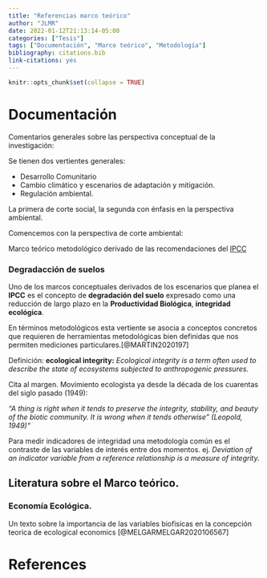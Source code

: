 ```yaml
---
title: "Referencias marco teórico"
author: "JLMR"
date: 2022-01-12T21:13:14-05:00
categories: ["Tesis"]
tags: ["Documentación", "Marco teórico", "Metodología"]
bibliography: citations.bib
link-citations: yes
---
```


```r
knitr::opts_chunk$set(collapse = TRUE)
```

# Documentación 

Comentarios generales sobre las perspectiva conceptual de la investigación: 

Se tienen dos vertientes generales: 

+ Desarrollo Comunitario
+ Cambio climático y escenarios de adaptación y mitigación. 
+ Regulación ambiental.


La primera de corte social, la segunda con énfasis en la perspectiva ambiental. 

Comencemos con la perspectiva de corte ambiental: 

Marco teórico metodológico derivado de las recomendaciones del  [IPCC](https://www.ipcc.ch/srccl/chapter/summary-for-policymakers/)

### Degradacción de suelos


Uno de los marcos  conceptuales derivados de los escenarios que planea el **IPCC** es el concepto de **degradación del suelo**  expresado como una 
reducción de largo plazo en la **Productividad Biológica**, **integridad ecológica**. 

En términos metodológicos esta vertiente se asocia a conceptos concretos que requieren de herramientas metodológicas bien definidas que nos permiten mediciones particulares.[@MARTIN2020197]

Definición: **ecological integrity:**   *Ecological integrity is a term often used to describe the state of ecosystems subjected to anthropogenic pressures.*


Cita al margen.  Movimiento  ecologista ya desde la década de los cuarentas del siglo pasado (1949): 

*"A thing is right when it tends to preserve the integrity, stability, and 
beauty of the biotic community.  It is wrong when it tends otherwise” (Leopold, 1949)"*

Para medir indicadores de integridad una metodología común es el contraste de las variables de interés entre dos momentos. ej. *Deviation of an indicator variable from a reference relationship is a measure of integrity.*


## Literatura sobre el Marco teórico. 


### Economía Ecológica.


Un texto sobre la importancia de las variables biofisicas en la concepción teorica de ecological economics [@MELGARMELGAR2020106567] 



# References